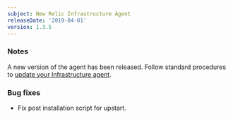 ```yaml
---
subject: New Relic Infrastructure Agent
releaseDate: '2019-04-01'
version: 1.3.5
---
```


### Notes

A new version of the agent has been released. Follow standard procedures to [update your Infrastructure agent](/docs/infrastructure/new-relic-infrastructure/installation/update-infrastructure-agent).

### Bug fixes

* Fix post installation script for upstart.
